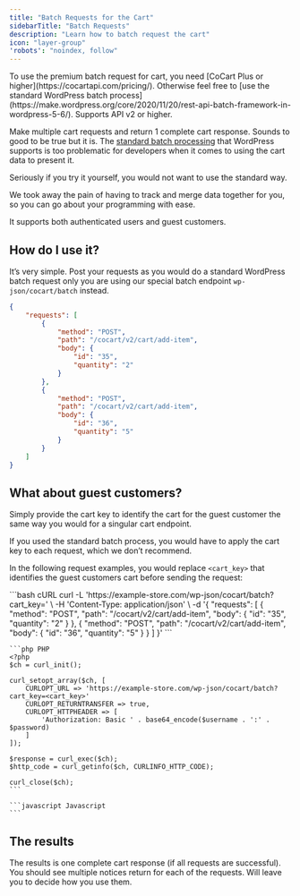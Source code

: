 ```yaml
---
title: "Batch Requests for the Cart"
sidebarTitle: "Batch Requests"
description: "Learn how to batch request the cart"
icon: "layer-group"
'robots': "noindex, follow"
---
```


<Note>
    To use the premium batch request for cart, you need [CoCart Plus or higher](https://cocartapi.com/pricing/). Otherwise feel free to [use the standard WordPress batch process](https://make.wordpress.org/core/2020/11/20/rest-api-batch-framework-in-wordpress-5-6/). Supports API v2 or higher.
</Note>

Make multiple cart requests and return 1 complete cart response. Sounds to good to be true but it is. The [standard batch processing](https://make.wordpress.org/core/2020/11/20/rest-api-batch-framework-in-wordpress-5-6/) that WordPress supports is too problematic for developers when it comes to using the cart data to present it.

Seriously if you try it yourself, you would not want to use the standard way.

We took away the pain of having to track and merge data together for you, so you can go about your programming with ease.

It supports both authenticated users and guest customers.

## How do I use it?

It’s very simple. Post your requests as you would do a standard WordPress batch request only you are using our special batch endpoint `wp-json/cocart/batch` instead.

```json
{
    "requests": [
        {
            "method": "POST",
            "path": "/cocart/v2/cart/add-item",
            "body": {
                "id": "35",
                "quantity": "2"
            }
        },
        {
            "method": "POST",
            "path": "/cocart/v2/cart/add-item",
            "body": {
                "id": "36",
                "quantity": "5"
            }
        }
    ]
}
```

## What about guest customers?

Simply provide the cart key to identify the cart for the guest customer the same way you would for a singular cart endpoint.

<Note>
    If you used the standard batch process, you would have to apply the cart key to each request, which we don’t recommend.
</Note>

In the following request examples, you would replace `<cart_key>` that identifies the guest customers cart before sending the request:

<CodeGroup>
    ```bash cURL
    curl -L 'https://example-store.com/wp-json/cocart/batch?cart_key=<cart_key>' \
    -H 'Content-Type: application/json' \
    -d '{
        "requests": [
            {
                "method": "POST",
                "path": "/cocart/v2/cart/add-item",
                "body": {
                    "id": "35",
                    "quantity": "2"
                }
            },
            {
                "method": "POST",
                "path": "/cocart/v2/cart/add-item",
                "body": {
                    "id": "36",
                    "quantity": "5"
                }
            }
        ]
    }'
    ```

    ```php PHP
    <?php
    $ch = curl_init();
    
    curl_setopt_array($ch, [
        CURLOPT_URL => 'https://example-store.com/wp-json/cocart/batch?cart_key=<cart_key>'
        CURLOPT_RETURNTRANSFER => true,
        CURLOPT_HTTPHEADER => [
            'Authorization: Basic ' . base64_encode($username . ':' . $password)
        ]
    ]);

    $response = curl_exec($ch);
    $http_code = curl_getinfo($ch, CURLINFO_HTTP_CODE);
    
    curl_close($ch);
    ```

    ```javascript Javascript
    ```
</CodeGroup>

## The results

The results is one complete cart response (if all requests are successful). You should see multiple notices return for each of the requests. Will leave you to decide how you use them.

